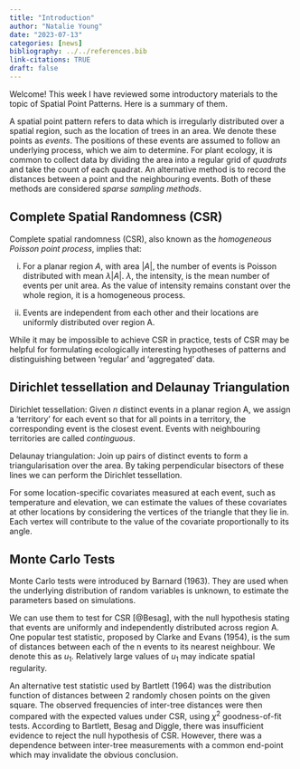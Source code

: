 ```yaml
---
title: "Introduction"
author: "Natalie Young"
date: "2023-07-13"
categories: [news]
bibliography: ../../references.bib
link-citations: TRUE
draft: false
---
```


Welcome! This week I have reviewed some introductory materials to the topic of Spatial Point Patterns.
Here is a summary of them.

A spatial point pattern refers to data which is irregularly distributed over a spatial region,
such as the location of trees in an area. We denote these points as *events*. The
positions of these events are assumed to follow an underlying process, which we aim to
determine. For plant ecology, it is common to collect data by dividing the area into
a regular grid of *quadrats* and take the count of each quadrat. An alternative method is
to record the distances between a point and the neighbouring events. Both of these
methods are considered *sparse sampling methods*.

## Complete Spatial Randomness (CSR)

Complete spatial randomness (CSR), also known as the *homogeneous Poisson point process*, implies that:

(i) For a planar region $A$, with area $|A|$, the number of events is Poisson
distributed with mean $\lambda |A|$. $\lambda$, the intensity, is the mean number of events
per unit area. As the value of intensity remains constant over the whole region,
it is a homogeneous process.

(ii) Events are independent from each other and their locations are uniformly distributed
over region A.

While it may be impossible to achieve CSR in practice, tests of CSR may be helpful for
formulating ecologically interesting hypotheses of patterns and distinguishing between 'regular' and
'aggregated' data.

## Dirichlet tessellation and Delaunay Triangulation

Dirichlet tessellation: Given $n$ distinct events in a planar region A, we assign a 'territory' for each event
so that for all points in a territory, the corresponding event is the closest event.
Events with neighbouring territories are called *continguous*.

Delaunay triangulation: Join up pairs of distinct events to form a triangularisation over the area. By
taking perpendicular bisectors of these lines we can perform the Dirichlet tessellation.

For some location-specific covariates measured at each event, such as temperature and elevation,
we can estimate the values of these covariates at other locations by considering
the vertices of the triangle that they lie in. Each vertex will contribute to the value of
the covariate proportionally to its angle.

## Monte Carlo Tests

Monte Carlo tests were introduced by Barnard (1963). They are used when the underlying distribution of random variables is unknown, to estimate the parameters based on simulations.

We can use them to test for CSR [@Besag], with the null hypothesis
stating that events are uniformly and independently distributed across region A.
One popular test statistic, proposed by Clarke and Evans (1954), is the sum of distances between each of the
n events to its nearest neighbour. We denote this as $u_1$. Relatively large values of $u_1$ may
indicate spatial regularity.

An alternative test statistic used by Bartlett (1964) was the distribution function of
distances between 2 randomly chosen points on the given square. The observed frequencies of
inter-tree distances were then compared with the expected values under CSR, using
$\chi^2$ goodness-of-fit tests. According to
Bartlett, Besag and Diggle, there was insufficient evidence to reject the null hypothesis
of CSR. However, there was a dependence between inter-tree measurements with a common end-point
which may invalidate the obvious conclusion.

<!-- Simple Monte Carlo Tests for Spatial Pattern -->
<!-- Julian Besag, Peter J. Diggle -->
<!-- Journal of the Royal Statistical Society. Series C (Applied Statistics), Vol. 26, No. 3 (1977), pp. 327-333 (7 pages) -->
<!-- https://doi.org/10.2307/2346974 -->
<!-- . -->

<!-- https://www.jstor.org/stable/2346974 -->
<!-- ![](thumbnail.jpg) -->
